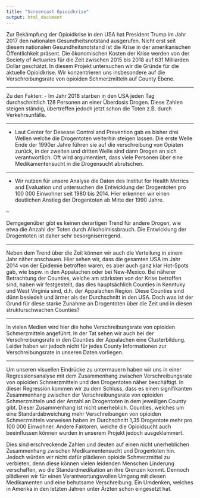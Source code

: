 ```yaml
---
title: "Screencast Opioidkrise"
output: html_document
---
```


Zur Bekämpfung der Opioidkrise in den USA hat President Trump im Jahr 2017 den nationalen Gesundheitsnotstand ausgerufen. Nicht erst seit diesem nationalen Gesundheitsnotstand ist die Krise in der amerikanischen Öffentlichkeit präsent. Die ökonomischen Kosten der Krise werden von der Society of Actuaries für die Zeit zwischen 2015 bis 2018 auf 631 Milliarden Dollar geschätzt.
In diesem Projekt untersuchen wir die Gründe für die aktuelle Opioidkrise. Wir konzentrieren uns insbesondere auf die Verschreibungsrate von opioiden Schmerzmitteln auf County Ebene.

---

Zu den Fakten:
- Im Jahr 2018 starben in den USA jeden Tag durchschnittlich 128 Personen an einer Überdosis Drogen. Diese Zahlen steigen ständig, übertreffen jedoch jetzt schon die Toten z.B. durch Verkehrsunfälle.

---

- Laut Center for Desease Control and Prevention gab es bisher drei Wellen welche die Drogentoten weiterhin steigen lassen. Die erste Welle Ende der 1990er Jahre führen sie auf die verschreibung von Opiaten zurück, in der zweiten und dritten Welle sind dann Drogen an sich verantwortlich. Oft wird argumentiert, dass viele Personen über eine Medikamentensucht in die Drogensucht abrutschen.

---

- Wir nutzen für unsere Analyse die Daten des Institut for Health Metrics and Evaluation und untersuchen die Entwicklung der Drogentoten pro 100 000 Einwohner seit 1980 bis 2014. Hier erkennen wir einen deutlichen Anstieg der Drogentoten ab Mitte der 1990 Jahre. 

--

Demgegenüber gibt es keinen derartigen Trend für andere Drogen, wie etwa die Anzahl der Toten durch Alkoholmissbrauch. Die Entwicklung der Drogentoten ist daher sehr besorgniserregend.

---

Neben dem Trend über die Zeit können wir auch die Verteilung in einem Jahr näher anschauen. Hier sehen wir, dass die gesamten USA im Jahr 2014 von der Epidemie betroffen waren, es aber auch ganz klar Hot-Spots gab, wie bspw. in den Appalachen oder bei New-Mexico. Bei näherer Betrachtung der Counties, welche am stärksten von der Krise betroffen sind, haben wir festgestellt, das dies hauptsächlich Counties in Kenntuky und West Virginia sind, d.h. der Appalachen Region. Diese Counties sind dünn besiedelt und ärmer als der Durchschnitt in den USA. Doch was ist der Grund für diese starke Zunahme an Drogentoten über die Zeit und in diesen strukturschwachen Counties? 

---

In vielen Medien wird hier die hohe Verschreibungsrate von opioiden Schmerzmitteln angeführt. In der Tat sehen wir auch bei der Verschreibungsrate in den Counties der Appalachen eine Clusterbildung. Leider haben wir jedoch nicht für jedes County Informationen zur Verschreibungsrate in unseren Daten vorliegen.

---

Um unseren visuellen Eindrücke zu untermauern haben wir uns in einer Regressionsanalyse mit dem Zusammenhang zwischen Verschreibungsrate von opioiden Schmerzmitteln und den Drogentoten näher beschäftigt.
In dieser Regression kommen wir zu dem Schluss, dass es einen signifikanten Zusammenhang zwischen der Verschreibungsrate von opioiden Schmerzmitteln und der Anzahl an Drogentoten in dem jeweiligen County gibt. Dieser Zusammenhang ist nicht unerheblich. Counties, welches um eine Standardabweichung mehr Verschreibungen von opioiden Schmerzmitteln vorweisen haben im Durchschnitt 1,35 Drogentote mehr pro 100 000 Einwohner. Andere Faktoren, welche die Opioidsucht auch beeinflussen können wurden in unserem Projekt jedoch ausgeklammert.

Dies sind erschreckende Zahlen und deuten auf einen nicht unerheblichen Zusammenhang zwischen Medikamentensucht und Drogentoten hin. Jedoch würden wir nicht dafür plädieren opioide Schmerzmittel zu verbieten, denn diese können vielen leidenden Menschen Linderung verschaffen, wo die Standardmedikation an ihre Grenzen kommt. Dennoch plädieren wir für einen Verantwortungsvollen Umgang mit diesen Medikamenten und eine behutsame Verschreibung. Ein Umdenken, welches in Amerika in den letzten Jahren unter Ärzten schon eingesetzt hat.
